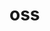 # oss


<ul className="grid grid-cols-1 md:grid-cols-2 lg:grid-cols-3 xl:grid-cols-4 gap-4 -ml-6">
<ReferenceCard
    title=" Make Request"
    description="Helper method to scrap."
    url="/sdk/reference/alt/oss/_make_request"
    chevron={false}
/>
<ReferenceCard
    title=" Retry Session"
    description="Helper methods that retries to make request."
    url="/sdk/reference/alt/oss/_retry_session"
    chevron={false}
/>
<ReferenceCard
    title="Github Data"
    description="Get repository stats."
    url="/sdk/reference/alt/oss/github_data"
    chevron={false}
/>
<ReferenceCard
    title="History"
    description="Get repository star history."
    url="/sdk/reference/alt/oss/history"
    chevron={false}
/>
<ReferenceCard
    title="Ross"
    description="Get startups from ROSS index [Source: https://runacap.com/]."
    url="/sdk/reference/alt/oss/ross"
    chevron={false}
/>
<ReferenceCard
    title="Search"
    description="Get repos sorted by stars or forks. Can be filtered by categories."
    url="/sdk/reference/alt/oss/search"
    chevron={false}
/>
<ReferenceCard
    title="Summary"
    description="Get repository summary."
    url="/sdk/reference/alt/oss/summary"
    chevron={false}
/>
<ReferenceCard
    title="Top"
    description="Get repos sorted by stars or forks. Can be filtered by categories."
    url="/sdk/reference/alt/oss/top"
    chevron={false}
/>
</ul>

